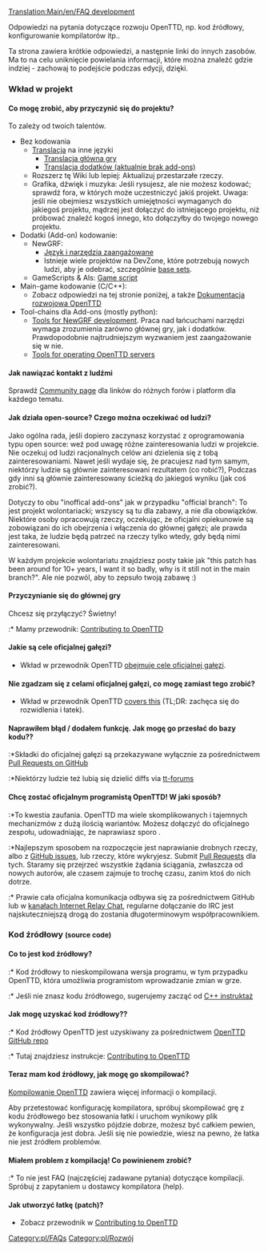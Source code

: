 [[Translation:Main/en/FAQ development]]{{pl/FAQmenu}}

Odpowiedzi na pytania dotyczące rozwoju OpenTTD, np. kod źródłowy, konfigurowanie kompilatorów itp..

Ta strona zawiera krótkie odpowiedzi, a następnie linki do innych zasobów.  Ma to na celu uniknięcie powielania informacji, które można znaleźć gdzie indziej - zachowaj to podejście podczas edycji, dzięki.

===Wkład w projekt===
====Co mogę zrobić, aby przyczynić się do projektu?====
To zależy od twoich talentów.
* Bez kodowania
** [[Main/pl/Internacjonalizacja|Translacja]] na inne języki
*** [https://translator.openttd.org Translacja główna gry]
*** [https://translator.openttdcoop.org Translacja dodatków (aktualnie brak add-ons)]
** Rozszerz tę Wiki lub lepiej: Aktualizuj przestarzałe rzeczy.
** Grafika, dźwięk i muzyka: Jeśli rysujesz, ale nie możesz kodować; sprawdź fora, w których może uczestniczyć jakiś projekt. Uwaga: jeśli nie obejmiesz wszystkich umiejętności wymaganych do jakiegoś projektu, mądrzej jest dołączyć do istniejącego projektu, niż próbować znaleźć kogoś innego, kto dołączyłby do twojego nowego projektu.
* Dodatki (Add-on) kodowanie:
** NewGRF:
*** [[Main/pl/Narzędzia do rozwoju NewGRF|Język i narzędzia zaangażowane]]
*** Istnieje wiele projektów na DevZone, które potrzebują nowych ludzi, aby je odebrać, szczególnie [https://dev.openttdcoop.org/projects/basedata base sets].
** GameScripts & AIs: [[Main/pl/GS|Game script]]
* Main-game kodowanie (C/C++):
** Zobacz odpowiedzi na tej stronie poniżej, a także [[Main/pl/Rozwój|Dokumentacja rozwojowa OpenTTD]]
* Tool-chains dla Add-ons (mostly python):
** [https://dev.openttdcoop.org/projects/grf-tools Tools for NewGRF development]. Praca nad łańcuchami narzędzi wymaga zrozumienia zarówno głównej gry, jak i dodatków. Prawdopodobnie najtrudniejszym wyzwaniem jest zaangażowanie się w nie.
** [https://dev.openttdcoop.org/projects/admintools Tools for operating OpenTTD servers]

====Jak nawiązać kontakt z ludźmi====
Sprawdź [[Main/en/Community|Community page]] dla linków do różnych forów i platform dla każdego tematu.

====Jak działa open-source? Czego można oczekiwać od ludzi?====
Jako ogólna rada, jeśli dopiero zaczynasz korzystać z oprogramowania typu open source: weź pod uwagę różne zainteresowania ludzi w projekcie.
Nie oczekuj od ludzi racjonalnych celów ani dzielenia się z tobą zainteresowaniami.
Nawet jeśli wydaje się, że pracujesz nad tym samym, niektórzy ludzie są głównie zainteresowani rezultatem (co robić?), Podczas gdy inni są głównie
zainteresowany ścieżką do jakiegoś wyniku (jak coś zrobić?).

Dotyczy to obu "inoffical add-ons" jak w przypadku "official branch":
To jest projekt wolontariacki; wszyscy są tu dla zabawy, a nie dla obowiązków.
Niektóre osoby opracowują rzeczy, oczekując, że oficjalni opiekunowie są zobowiązani do ich obejrzenia i włączenia
do głównej gałęzi; ale prawda jest taka, że ​​ludzie będą patrzeć na rzeczy tylko wtedy, gdy będą nimi zainteresowani.

W każdym projekcie wolontariatu znajdziesz posty takie jak "this patch has been around for 10+ years, I want it so badly, why is it still not in the main branch?".
Ale nie pozwól, aby to zepsuło twoją zabawę :)

====Przyczynianie się do głównej gry====
Chcesz się przyłączyć?  Świetny!  

:* Mamy przewodnik: [https://github.com/OpenTTD/OpenTTD/blob/master/CONTRIBUTING.md Contributing to OpenTTD]

====Jakie są cele oficjalnej gałęzi?====

* Wkład w przewodnik OpenTTD [https://github.com/OpenTTD/OpenTTD/blob/master/CONTRIBUTING.md#project-goals obejmuje cele oficjalnej gałęzi].

====Nie zgadzam się z celami oficjalnej gałęzi, co mogę zamiast tego zrobić?====

* Wkład w przewodnik OpenTTD [https://github.com/OpenTTD/OpenTTD/blob/master/CONTRIBUTING.md#i-do-not-agree-with-the-goals-of-the-offical-branch-what-can-i-do-instead covers this] (TL;DR: zachęca się do rozwidlenia i łatek).

====Naprawiłem błąd / dodałem funkcję. Jak mogę go przesłać do bazy kodu??====
:*Składki do oficjalnej gałęzi są przekazywane wyłącznie za pośrednictwem [https://github.com/OpenTTD/OpenTTD/blob/master/CONTRIBUTING.md#pull-requests Pull Requests on GitHub]
:*Niektórzy ludzie też lubią się dzielić diffs via [http://www.tt-forums.net/viewforum.php?f=33 tt-forums]

====Chcę zostać oficjalnym programistą OpenTTD! W jaki sposób?====
:*To kwestia zaufania. OpenTTD ma wiele skomplikowanych i tajemnych mechanizmów z dużą ilością wariantów. Możesz dołączyć do oficjalnego zespołu, udowadniając, że naprawiasz sporo .
:*Najlepszym sposobem na rozpoczęcie jest naprawianie drobnych rzeczy, albo z [https://github.com/OpenTTD/OpenTTD/issues GitHub issues], lub rzeczy, które wykryjesz.  Submit [https://github.com/OpenTTD/OpenTTD/blob/master/CONTRIBUTING.md#pull-requests Pull Requests] dla tych. Staramy się przejrzeć wszystkie żądania ściągania, zwłaszcza od nowych autorów, ale czasem zajmuje to trochę czasu, zanim ktoś do nich dotrze.
:* Prawie cała oficjalna komunikacja odbywa się za pośrednictwem GitHub lub w [[Main/pl/IRC kanał|kanałach Internet Relay Chat]], regularne dołączanie do IRC jest najskuteczniejszą drogą do zostania długoterminowym współpracownikiem.

===Kod źródłowy <small>(source code)</small>===
====Co to jest kod źródłowy?====
:* Kod źródłowy to nieskompilowana wersja programu, w tym przypadku OpenTTD, która umożliwia programistom wprowadzanie zmian w grze.
:* Jeśli nie znasz kodu źródłowego, sugerujemy zacząć od [http://www.google.com/search?q=C%2B%2B+instruktaż C++ instruktaż]

====Jak mogę uzyskać kod źródłowy??====
:* Kod źródłowy OpenTTD jest uzyskiwany za pośrednictwem [https://github.com/OpenTTD/OpenTTD/ OpenTTD GitHub repo]
:* Tutaj znajdziesz instrukcje: [https://github.com/OpenTTD/OpenTTD/blob/master/CONTRIBUTING.md#pull-requests Contributing to OpenTTD]

====Teraz mam kod źródłowy, jak mogę go skompilować?====

[[Category/pl/Kompilowanie OpenTTD|Kompilowanie OpenTTD]] zawiera więcej informacji o kompilacji.

Aby przetestować konfigurację kompilatora, spróbuj skompilować grę z kodu źródłowego bez stosowania łatki i uruchom wynikowy plik wykonywalny. Jeśli wszystko pójdzie dobrze, możesz być całkiem pewien, że konfiguracja jest dobra.
Jeśli się nie powiedzie, wiesz na pewno, że łatka nie jest źródłem problemów.

====Miałem problem z kompilacją! Co powinienem zrobić?====
:* To nie jest FAQ (najczęściej zadawane pytania) dotyczące kompilacji. Spróbuj z zapytaniem u dostawcy kompilatora (help).

====Jak utworzyć łatkę (patch)?====

* Zobacz przewodnik w [https://github.com/OpenTTD/OpenTTD/blob/master/CONTRIBUTING.md#pull-requests Contributing to OpenTTD]

[[Category:pl/FAQs]]
[[Category:pl/Rozwój]]
